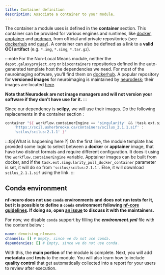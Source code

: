 ```yaml
---
title: Container definition
description: Associate a container to your module.
---
```


The container a module uses is defined in the **container** section. This container can be provided for
various engines and runtimes, like [docker](https://docker.com), [apptainer](https://apptainer.org)
and [podman](https://podman.io), from official and private repositories (see [dockerhub](https://hub.docker.com)
and [quay](https://quay.io)). A container can also be defined as a link to a **valid OCI artifact** (e.g. `*.img`, `*.simg`, `*.tar.gz`).

:::note
For the Non-Local Means module, neither the `depot.galaxyproject.org` or `biocontainers` repositories defined in the
auto-generated template host the dependencies we need. For most of the neuroimaging software, you'll find them on
[dockerhub](https://hub.docker.com). A popular repository for **versioned images** for neuroimaging is
maintained by [neurodesk](https://www.neurodesk.org); their images are located [here](https://hub.docker.com/u/vnmd).

**Note that Neurodesk are not image managers and will not version your software if they don't have use for it.**
:::

Since our dependency is **scilpy**, we will use their images. Do the following replacements in the container section :

```groovy ins="https://scil.usherbrooke.ca/containers/scilus_2.1.1.sif" ins="scilus/scilus:2.1.1"
container "${ workflow.containerEngine == 'singularity' && !task.ext.singularity_pull_docker_container ?
    'https://scil.usherbrooke.ca/containers/scilus_2.1.1.sif' :
    'scilus/scilus:2.1.1' }"
```

:::tip[What is happening here ?]
On the first line, the module template has provided some logic to select between a **docker** or **apptainer** image,
that have two distinct formats and require different configuration. It does it using the `workflow.containerEngine`
variable. Apptainer images can be built from docker, and if the `task.ext.singularity_pull_docker_container`
parameter is set, it will do so from `'scilus/scilus:2.1.1'`. Else, it will download `scilus_2.1.1.sif` using the link.
:::

## Conda environment

**nf-neuro does not use `conda` environments and does not run tests for it, but it is possible to define a
`conda` environment following [nf-core guidelines](https://nf-co.re/docs/tutorials/nf-core_training/writing-nf-core-modules/chapter-5-writing-your-module#the-environmentyml-file).
If doing so, open [an issue](https://github.com/scilus/nf-neuro/issues) to discuss it with the maintainers.**

For now, we disable `conda` support by filling the **_environment.yml_** file with the content below :

```yaml
name: denoising_nlmeans
channels: [] # Empty, since we do not use conda.
dependencies: [] # Empty, since we do not use conda.
```

With this, the **main portion** of the module is complete. Next, you will add **metadata** and **tests** to the
module. You will also learn how to include **quality control** that get automatically collected into a report for
your users to review after execution.
